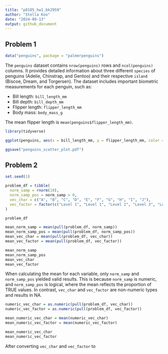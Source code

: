 ```yaml
---
title: "p8105_hw1_bk2959"
author: "Stella Koo"
date: "2024-09-13"
output: github_document
---
```


## Problem 1
```r
data("penguins", package = "palmerpenguins")
```

The `penguins` dataset contains `nrow(penguins)` rows and `ncol(penguins)` columns. 
It provides detailed information about three different `species` of penguins (Adelie, Chinstrap, and Gentoo) and their respective `island` (Biscoe, Dream, and Torgersen). 
The dataset includes important biometric measurements for each penguin, such as:

* Bill length: `bill_length_mm`
* Bill depth: `bill_depth_mm`
* Flipper length: `flipper_length_mm`
* Body mass: `body_mass_g`

The mean flipper length is `mean(penguins$flipper_length_mm)`.

```r
library(tidyverse)

ggplot(penguins, aes(x = bill_length_mm, y = flipper_length_mm, color = species)) + geom_point()

ggsave("penguins_scatter_plot.pdf")
```

## Problem 2

```r
set.seed(1)

problem_df = tibble(
  norm_samp = rnorm(10),
  norm_samp_pos = norm_samp > 0,
  vec_char = c("A", "B", "C", "D", "E", "F", "G", "H", "I", "J"),
  vec_factor = factor(c("Level 1", "Level 1", "Level 2", "Level 3", "Level 2", "Level 1", "Level 2", "Level 3", "Level 3", "Level 1"))
)

problem_df
```

```r
mean_norm_samp = mean(pull(problem_df, norm_samp))
mean_norm_samp_pos = mean(pull(problem_df, norm_samp_pos))
mean_vec_char = mean(pull(problem_df, vec_char))
mean_vec_factor = mean(pull(problem_df, vec_factor))

mean_norm_samp
mean_norm_samp_pos
mean_vec_char
mean_vec_factor
```


When calculating the mean for each variable, only `norm_samp` and `norm_samp_pos` yielded valid results. This is because `norm_samp` is numeric, and `norm_samp_pos` is logical, where the mean reflects the proportion of TRUE values. In contrast, `vec_char` and `vec_factor` are non-numeric types and results in NA. 

```r
numeric_vec_char = as.numeric(pull(problem_df, vec_char))
numeric_vec_factor = as.numeric(pull(problem_df, vec_factor))

mean_numeric_vec_char = mean(numeric_vec_char)
mean_numeric_vec_factor = mean(numeric_vec_factor)

mean_numeric_vec_char
mean_numeric_vec_factor
```

After converting `vec_char` and `vec_factor` to
